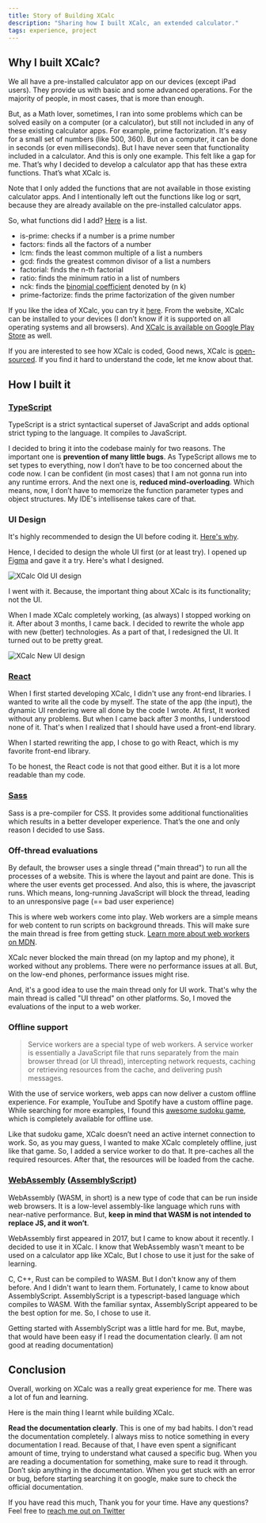 ```yaml
---
title: Story of Building XCalc
description: "Sharing how I built XCalc, an extended calculator."
tags: experience, project
---
```


<TableOfContents />

## Why I built XCalc?

We all have a pre-installed calculator app on our devices (except iPad users). They provide us with basic and some advanced operations. For the majority of people, in most cases, that is more than enough.

But, as a Math lover, sometimes, I ran into some problems which can be solved easily on a computer (or a calculator), but still not included in any of these existing calculator apps.
For example, prime factorization. It's easy for a small set of numbers (like 500, 360). But on a computer, it can be done in seconds (or even milliseconds). But I have never seen that functionality included in a calculator. And this is only one example. This felt like a gap for me. That’s why I decided to develop a calculator app that has these extra functions. That’s what XCalc is.


Note that I only added the functions that are not available in those existing calculator apps. And I intentionally left out the functions like log or sqrt, because they are already available on the pre-installed calculator apps.

So, what functions did I add? [Here](https://x-calc.vercel.app/help) is a list. 
 - is-prime: checks if a number is a prime number
 - factors: finds all the factors of a number
 - lcm: finds the least common multiple of a list a numbers
 - gcd: finds the greatest common divisor of a list a numbers
 - factorial: finds the n-th factorial
 - ratio: finds the minimum ratio in a list of numbers
 - nck: finds the [binomial coefficient](https://en.wikipedia.org/wiki/Binomial_coefficient) denoted by (n k)
 - prime-factorize: finds the prime factorization of the given number

If you like the idea of XCalc, you can try it [here](https://bit.ly/xcalc-web). From the website, XCalc can be installed to your devices (I don’t know if it is supported on all operating systems and all browsers).
And [XCalc is available on Google Play Store](https://bit.ly/xcalc-app) as well.

If you are interested to see how XCalc is coded, Good news, XCalc is [open-sourced](http://github.com/sahithyandev/xcalc). If you find it hard to understand the code, let me know about that.

## How I built it

### [TypeScript](https://typescriptlang.org)

TypeScript is a strict syntactical superset of JavaScript and adds optional strict typing to the language. It compiles to JavaScript.

I decided to bring it into the codebase mainly for two reasons. The important one is **prevention of many little bugs**. As TypeScript allows me to set types to everything, now I don’t have to be too concerned about the code now. I can be confident (in most cases) that I am not gonna run into any runtime errors.
And the next one is, **reduced mind-overloading**. Which means, now, I don’t have to memorize the function parameter types and object structures. My IDE's intellisense takes care of that.

### UI Design

It's highly recommended to design the UI before coding it. [Here's why](https://www.youtube.com/watch?v=ZyAsNw7XZ1c). 

Hence, I decided to design the whole UI first (or at least try). I opened up [Figma](https://figma.com) and gave it a try. Here's what I designed.

<img alt="XCalc Old UI design" src="/post__images/building-xcalc/xcalc-old-design.jpg" />

I went with it. Because, the important thing about XCalc is its functionality; not the UI.


When I made XCalc completely working, (as always) I stopped working on it. After about 3 months, I came back. I decided to rewrite the whole app with new (better) technologies. As a part of that, I redesigned the UI. It turned out to be pretty great.

<img alt="XCalc New UI design" src="/post__images/building-xcalc/xcalc-new-design.png" />

### [React](https://reactjs.org)
When I first started developing XCalc, I didn't use any front-end libraries. I wanted to write all the code by myself. The state of the app (the input), the dynamic UI rendering were all done by the code I wrote. At first, It worked without any problems.  But when I came back after 3 months, I understood none of it. That's when I realized that I should have used a front-end library.

When I started rewriting the app, I chose to go with React, which is my favorite front-end library.

To be honest, the React code is not that good either. But it is a lot more readable than my code.

### [Sass](https://sass-lang.com)
Sass is a pre-compiler for CSS. It provides some additional functionalities which results in a better developer experience. That’s the one and only reason I decided to use Sass.

### Off-thread evaluations
By default, the browser uses a single thread ("main thread") to run all the processes of a website. This is where the layout and paint are done. This is where the user events get processed. And also, this is where, the javascript runs. Which means, long-running JavaScript will block the thread, leading to an unresponsive page (== bad user experience)

This is where web workers come into play. Web workers are a simple means for web content to run scripts on background threads. This will make sure the main thread is free from getting stuck. [Learn more about web workers on MDN](https://developer.mozilla.org/en-US/docs/Web/API/Web_Workers_API/Using_web_workers).

XCalc never blocked the main thread (on my laptop and my phone), it worked without any problems. There were no performance issues at all. But, on the low-end phones, performance issues might rise.

And, it's a good idea to use the main thread only for UI work. That's why the main thread is called "UI thread" on other platforms. So, I moved the evaluations of the input to a web worker. 

### Offline support
<BlockQuote citationText="Google Developers Blog" citationLink="https://developers.google.com/web/ilt/pwa/introduction-to-service-worker#what_is_a_service_worker">
Service workers are a special type of web workers. A service worker is essentially a JavaScript file that runs separately from the main browser thread (or UI thread), intercepting network requests, caching or retrieving resources from the cache, and delivering push messages.
</BlockQuote>

With the use of service workers, web apps can now deliver a custom offline experience. For example, YouTube and Spotify have a custom offline page. While searching for more examples, I found this [awesome sudoku game](https://sudoku.jull.dev/), which is completely available for offline use.

Like that sudoku game, XCalc doesn’t need an active internet connection to work. So, as you may guess, I wanted to make XCalc completely offline, just like that game. So, I added a service worker to do that. It pre-caches all the required resources. After that, the resources will be loaded from the cache.

### [WebAssembly](https://webassembly.org) ([AssemblyScript](https://www.assemblyscript.org))
WebAssembly (WASM, in short) is a new type of code that can be run inside web browsers. It is a low-level assembly-like language which runs with near-native performance.
But, **keep in mind that WASM is not intended to replace JS, and it won’t**.

WebAssembly first appeared in 2017, but I came to know about it recently. I decided to use it in XCalc. I know that WebAssembly wasn't meant to be used on a calculator app like XCalc, But I chose to use it just for the sake of learning.

C, C++, Rust can be compiled to WASM. But I don't know any of them before. And I didn't want to learn them. Fortunately, I came to know about AssemblyScript. AssemblyScript is a typescript-based language which compiles to WASM. With the familiar syntax, AssemblyScript appeared to be the best option for me. So, I chose to use it.

Getting started with AssemblyScript was a little hard for me. But, maybe, that would have been easy if I read the documentation clearly. (I am not good at reading documentation)

## Conclusion
Overall, working on XCalc was a really great experience for me. There was a lot of fun and learning.

Here is the main thing I learnt while building XCalc.

**Read the documentation clearly**. This is one of my bad habits. I don't read the documentation completely. I always miss to notice something in every documentation I read. Because of that, I have even spent a significant amount of time, trying to understand what caused a specific bug. When you are reading a documentation for something, make sure to read it through. Don’t skip anything in the documentation. When you get stuck with an error or bug, before starting searching it on google, make sure to check the official documentation.

If you have read this much, Thank you for your time. Have any questions? Feel free to [reach me out on Twitter](https://twitter.com/iamSahithyan)

